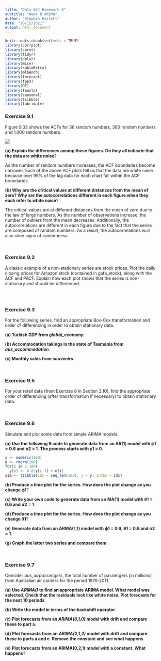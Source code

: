 ```yaml
---
title: "Data 624 Homework 6"
subtitle: "Week 8 ARIMA"
author: "Stephen Haslett"
date: "10/15/2021"
output: html_document
---
```


```r
knitr::opts_chunk$set(echo = TRUE)
library(corrplot)
library(caret)
library(tidyr)
library(dplyr)
library(mice)
library(kableExtra)
library(mlbench)
library(forecast)
library(fpp3)
library(DT)
library(feasts)
library(seasonal)
library(tsibble)
library(lubridate)
```

### Exercise 9.1
Figure 9.32 shows the ACFs for 36 random numbers, 360 random numbers and 1,000 random numbers.

![](images/hwk6-fig9.32.png)


**(a) Explain the differences among these figures. Do they all indicate that the data are white noise**?

As the number of random numbers increases, the ACF boundaries become narrower. Each of the above ACF plots tell us that the data are white noise because over 95% of the lag data for each chart fall within the ACF boundaries.  

**(b) Why are the critical values at different distances from the mean of zero? Why are the autocorrelations different in each figure when they each refer to white noise**? 

The critical values are at different distances from the mean of zero due to the law of large numbers. As the number of observations increase, the number of outliers from the mean decreases. Additionally, the autocorrelations are different in each figure due to the fact that the series are composed of random numbers. As a result, the autocorrelations wull also shoe signs of randomness.

\ 

### Exercise 9.2
A classic example of a non-stationary series are stock prices. Plot the daily closing prices for Amazon stock (contained in gafa_stock), along with the ACF and PACF. Explain how each plot shows that the series is non-stationary and should be differenced.

```r
```


\ 

### Exercise 9.3
For the following series, find an appropriate Box-Cox transformation and order of differencing in order to obtain stationary data.


**(a) Turkish GDP from _global_economy_**.


**(b) Accommodation takings in the state of Tasmania from _aus_accommodation_**.


**(c) Monthly sales from _souvenirs_**.


\ 

### Exercise 9.5
For your retail data (from Exercise 8 in Section 2.10), find the appropriate order of differencing (after transformation if necessary) to obtain stationary data.

\ 

### Exercise 9.6
Simulate and plot some data from simple ARIMA models.


**(a) Use the following R code to generate data from an AR(1) model with  ϕ1 = 0.6 and  σ2 = 1. The process starts with y1 = 0**.

```r
y <- numeric(100)
e <- rnorm(100)
for(i in 2:100)
  y[i] <- 0.6*y[i-1] + e[i]
sim <- tsibble(idx = seq_len(100), y = y, index = idx)
```


**(b) Produce a time plot for the series. How does the plot change as you change ϕ1**?


**(c) Write your own code to generate data from an MA(1) model with θ1 = 0.6 and σ2 = 1**.


**(d) Produce a time plot for the series. How does the plot change as you change θ1**?


**(e) Generate data from an ARMA(1,1) model with ϕ1 = 0.6, θ1 = 0.6 and σ2 = 1**.


**(g) Graph the latter two series and compare them**.


\ 

### Exercise 9.7
Consider _aus_airpassengers_, the total number of passengers (in millions) from Australian air carriers for the period 1970-2011.


**(a) Use _ARIMA()_ to find an appropriate ARIMA model. What model was selected. Check that the residuals look like white noise. Plot forecasts for the next 10 periods**.


**(b) Write the model in terms of the backshift operator**.


**(c) Plot forecasts from an _ARIMA(0,1,0)_ model with drift and compare these to part a**.


**(d) Plot forecasts from an _ARIMA(2,1,2)_ model with drift and compare these to parts a and c. Remove the constant and see what happens**.


**(e) Plot forecasts from an ARIMA(0,2,1) model with a constant. What happens**?
 
 